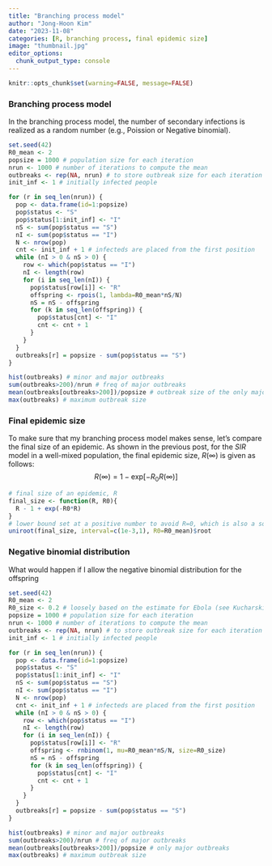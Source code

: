 ```yaml
---
title: "Branching process model"
author: "Jong-Hoon Kim"
date: "2023-11-08"
categories: [R, branching process, final epidemic size]
image: "thumbnail.jpg"
editor_options: 
  chunk_output_type: console
---
```


```r
knitr::opts_chunk$set(warning=FALSE, message=FALSE) 
```

### Branching process model

In the branching process model, the number of secondary infections is realized as a random number (e.g., Poission or Negative binomial).

```r
set.seed(42)
R0_mean <- 2
popsize = 1000 # population size for each iteration
nrun <- 1000 # number of iterations to compute the mean
outbreaks <- rep(NA, nrun) # to store outbreak size for each iteration
init_inf <- 1 # initially infected people

for (r in seq_len(nrun)) {
  pop <- data.frame(id=1:popsize)
  pop$status <- "S"
  pop$status[1:init_inf] <- "I"
  nS <- sum(pop$status == "S")
  nI <- sum(pop$status == "I")
  N <- nrow(pop)
  cnt <- init_inf + 1 # infecteds are placed from the first position
  while (nI > 0 & nS > 0) {
    row <- which(pop$status == "I")
    nI <- length(row)
    for (i in seq_len(nI)) {
      pop$status[row[i]] <- "R"
      offspring <- rpois(1, lambda=R0_mean*nS/N)
      nS = nS - offspring
      for (k in seq_len(offspring)) {
        pop$status[cnt] <- "I" 
        cnt <- cnt + 1
      }
    }
  }
  outbreaks[r] = popsize - sum(pop$status == "S")
}

hist(outbreaks) # minor and major outbreaks
sum(outbreaks>200)/nrun # freq of major outbreaks
mean(outbreaks[outbreaks>200])/popsize # outbreak size of the only major outbreaks
max(outbreaks) # maximum outbreak size
```

### Final epidemic size

To make sure that my branching process model makes sense, let's compare the final size of an epidemic. As shown in the previous post, for the $SIR$ model in a well-mixed population, the final epidemic size, $R(\infty)$ is given as follows: $$R(\infty) = 1 − \text{exp}\left[-R_0R(\infty)\right]$$

```r
# final size of an epidemic, R
final_size <- function(R, R0){
  R - 1 + exp(-R0*R)
}
# lower bound set at a positive number to avoid R=0, which is also a solution
uniroot(final_size, interval=c(1e-3,1), R0=R0_mean)$root
```

### Negative binomial distribution 

What would happen if I allow the negative binomial distribution for the offspring

```r
set.seed(42)
R0_mean <- 2
R0_size <- 0.2 # loosely based on the estimate for Ebola (see Kucharski et al. 2016 https://wwwnc.cdc.gov/eid/article/22/1/15-1410_article)
popsize = 1000 # population size for each iteration
nrun <- 1000 # number of iterations to compute the mean
outbreaks <- rep(NA, nrun) # to store outbreak size for each iteration
init_inf <- 1 # initially infected people

for (r in seq_len(nrun)) {
  pop <- data.frame(id=1:popsize)
  pop$status <- "S"
  pop$status[1:init_inf] <- "I"
  nS <- sum(pop$status == "S")
  nI <- sum(pop$status == "I")
  N <- nrow(pop)
  cnt <- init_inf + 1 # infecteds are placed from the first position
  while (nI > 0 & nS > 0) {
    row <- which(pop$status == "I")
    nI <- length(row)
    for (i in seq_len(nI)) {
      pop$status[row[i]] <- "R"
      offspring <- rnbinom(1, mu=R0_mean*nS/N, size=R0_size)
      nS = nS - offspring
      for (k in seq_len(offspring)) {
        pop$status[cnt] <- "I" 
        cnt <- cnt + 1
      }
    }
  }
  outbreaks[r] = popsize - sum(pop$status == "S")
}

hist(outbreaks) # minor and major outbreaks
sum(outbreaks>200)/nrun # freq of major outbreaks
mean(outbreaks[outbreaks>200])/popsize # only major outbreaks
max(outbreaks) # maximum outbreak size
```
